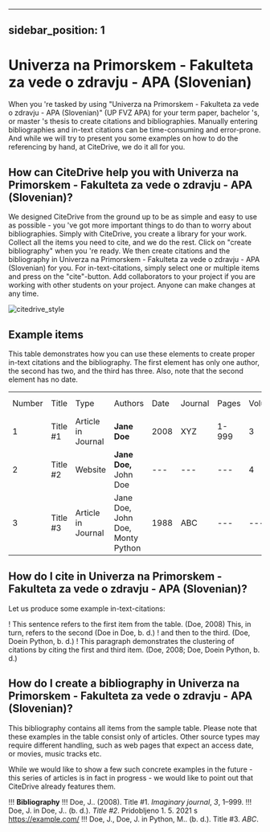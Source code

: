 
---
sidebar_position: 1
---

# Univerza na Primorskem - Fakulteta za vede o zdravju - APA (Slovenian)

When you 're tasked by using "Univerza na Primorskem - Fakulteta za vede o zdravju - APA (Slovenian)" (UP FVZ APA) for your term paper, bachelor 's, or master 's thesis to create citations and bibliographies.
Manually entering bibliographies and in-text citations can be time-consuming and error-prone. And while we will try to present you some examples on how to do the referencing by hand, at CiteDrive, we do it all for you.

<!---
## About  Univerza na Primorskem - Fakulteta za vede o zdravju - APA (Slovenian)

* Title: Univerza na Primorskem - Fakulteta za vede o zdravju - APA (Slovenian)
* Short Title (Id): UP FVZ APA)
* Authors: Univerza na Primorskem - Fakulteta za vede o zdravju - APA (Slovenian)
* Download: Univerza na Primorskem - Fakulteta za vede o zdravju - APA (Slovenian)
 --->

## How can CiteDrive help you with Univerza na Primorskem - Fakulteta za vede o zdravju - APA (Slovenian)?

We designed CiteDrive from the ground up to be as simple and easy to use as possible - you 've got more important things to do than to worry about bibliographies. Simply with CiteDrive, you create a library for your work. Collect all the items you need to cite, and we do the rest. Click on "create bibliography" when you 're ready. We then create citations and the bibliography in Univerza na Primorskem - Fakulteta za vede o zdravju - APA (Slovenian) for you. For in-text-citations, simply select one or multiple items and press on the "cite"-button. Add collaborators to your project if you are working with other students on your project. Anyone can make changes at any time.


![citedrive_style](images/univerza-na-primorskem--fakulteta-za-vede-o-zdravju--apa-slovenian.svg "Choose Univerza na Primorskem - Fakulteta za vede o zdravju - APA (Slovenian) in the CiteDrive App")


## Example items

This table demonstrates how you can use these elements to create proper in-text citations and the bibliography. The first element has only one author, the second has two, and the third has three. Also, note that the second element has no date.


<table>
  <tr>
   <td>Number
   </td>
   <td>Title
   </td>
   <td>Type
   </td>
   <td>Authors
   </td>
   <td>Date
   </td>
   <td>Journal
   </td>
   <td>Pages
   </td>
   <td>Volume
   </td>
   <td>Issue
   </td>
   <td>Access Date
   </td>
  </tr>
  <tr>
   <td>1
   </td>
   <td>Title #1
   </td>
   <td>Article in Journal
   </td>
   <td><strong>Jane Doe</strong>
   </td>
   <td>2008
   </td>
   <td>XYZ
   </td>
   <td>1-999
   </td>
   <td>3
   </td>
   <td>2
   </td>
   <td>--
   </td>
  </tr>
  <tr>
   <td>
2
   </td>
   <td>Title #2
   </td>
   <td>Website
   </td>
   <td><strong>Jane Doe, </strong>John Doe
   </td>
   <td>---
   </td>
   <td>---
   </td>
   <td>---
   </td>
   <td>4
   </td>
   <td>---
   </td>
   <td>2020-05-01
   </td>
  </tr>
  <tr>
   <td>3
   </td>
   <td>Title #3
   </td>
   <td>Article in Journal
   </td>
   <td>Jane Doe, John Doe, Monty Python
   </td>
   <td>1988
   </td>
   <td>ABC
   </td>
   <td>---
   </td>
   <td>---
   </td>
   <td>16
   </td>
   <td>---
   </td>
  </tr>
</table>



## How do I cite in  Univerza na Primorskem - Fakulteta za vede o zdravju - APA (Slovenian)?

Let us produce some example in-text-citations:

! This sentence refers to the first item from the table. (Doe, 2008) This, in turn, refers to the second (Doe in Doe, b. d.)
! and then to the third.  (Doe, Doein Python, b. d.)
! This paragraph demonstrates the clustering of citations by citing the first and third item. (Doe, 2008; Doe, Doein Python, b. d.)



## How do I create a bibliography in Univerza na Primorskem - Fakulteta za vede o zdravju - APA (Slovenian)?

This bibliography contains all items from the sample table. Please note that these examples in the table consist only of articles. Other source types may require different handling, such as web pages that expect an access date, or movies, music tracks etc.

While we would like to show a few such concrete examples in the future - this series of articles is in fact in progress - we would like to point out that CiteDrive already features them.


!!! **Bibliography**
!!! Doe, J..  (2008). Title #1. <i>Imaginary journal</i>, <i>3</i>, 1–999.
!!! Doe, J. in Doe, J..  (b. d.). <i>Title #2</i>. Pridobljeno  1. 5. 2021 s https://example.com/
!!! Doe, J., Doe, J. in Python, M..  (b. d.). Title #3. <i>ABC</i>.


```
        